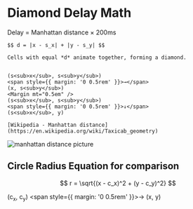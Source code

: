 
# Diamond Delay Math

<Row>
  <Column>
    Delay = Manhattan distance × 200ms

    $$ d = |x - s_x| + |y - s_y| $$

    Cells with equal *d* animate together, forming a diamond.


    (s<sub>x</sub>, s<sub>y</sub>)
    <span style={{ margin: '0 0.5rem' }}>→</span>
    (x, s<sub>y</sub>)
    <Margin mt="0.5em" />
    (s<sub>x</sub>, s<sub>y</sub>)
    <span style={{ margin: '0 0.5rem' }}>↓</span>
    (s<sub>x</sub>, y)

    [Wikipedia - Manhattan distance](https://en.wikipedia.org/wiki/Taxicab_geometry)
  </Column>
  <Column>
    <img src={manhattanImageUrl} alt="manhattan distance picture" />
  </Column>
</Row>

## Circle Radius Equation for comparison

$$ r = \sqrt{(x - c_x)^2 + (y - c_y)^2} $$

(c<sub>x</sub>, c<sub>y</sub>)
<span style={{ margin: '0 0.5rem' }}>→</span>
(x, y)
